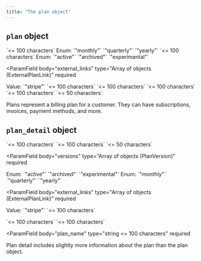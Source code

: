 ```yaml
---
title: "The plan object"
---
```


## `plan` object

<ParamField body="plan_name" type="string" required>
`<= 100 characters`
</ParamField>

<ParamField body="plan_duration" type="string (PlanDurationEnum)" required>
  Enum: `"monthly"` `"quarterly"` `"yearly"`
</ParamField>

<ParamField body="product_id" type="string or null" />

<ParamField body="plan_id" type="string" >
`<= 100 characters`
</ParamField>

<ParamField body="status" type="string (Status13eEnum)">
  Enum: `"active"` `"archived"` `"experimental"`
</ParamField>

<ParamField body="" type=""></ParamField>

<ParamField
  body="external_links"
  type="Array of objects (ExternalPlanLink)"
  required
>

<Expandable title="Array">

  <ResponseField name="source" type="string" required>
  Value: `"stripe"`
  </ResponseField>

  <ResponseField name="external_plan_id" type="string" required>
  `<= 100 characters`
  </ResponseField>

</Expandable>

</ParamField>

<ParamField body="parent_plan" type="object" required>
<Expandable title="Array">

  <ResponseField name="plan_name" type="string" required>
  `<= 100 characters`
  </ResponseField>

  <ResponseField name="plan_id" type="string">
  `<= 100 characters`
  </ResponseField>

</Expandable>
</ParamField>

<ParamField body="target_customer" type="object" required>
<Expandable title="Array">

  <ResponseField name="customer_name" type="string or null">
  `<= 100 characters`
  </ResponseField>

  <ResponseField name="customer_id" type="string">
  `<= 50 characters`
  </ResponseField>

</Expandable>
</ParamField>

<ParamField body="created_on" type="string <date-time>" required></ParamField>

<ParamField body="created_by" type="string" required></ParamField>

<ParamField body="display_version" type="object" required></ParamField>

<ParamField body="num_versions" type="integer" required></ParamField>

<ParamField body="active_subscriptions" type="integer" required></ParamField>

Plans represent a billing plan for a customer. They can have subscriptions,
invoices, payment methods, and more.

## `plan_detail` object

<ParamField body="plan_id" type="string " >
`<= 100 characters`
</ParamField>

<ParamField body="target_customer" type="object" required>
<Expandable title="Array">

  <ResponseField name="customer_name" type="string or null">
  `<= 100 characters`
  </ResponseField>

  <ResponseField name="customer_id" type="string">
  `<= 50 characters`
  </ResponseField>

</Expandable>
</ParamField>

<ParamField body="created_on" type="string <date-time>" required></ParamField>

<ParamField
  body="versions"
  type="Array of objects (PlanVersion)"
  required
></ParamField>

<ParamField body="active_subscriptions" type="integer" required></ParamField>

<ParamField body="num_versions" type="integer" required></ParamField>

<ParamField body="status" type="string (Status13eEnum)">
  Enum: `"active"` `"archived"` `"experimental"`
</ParamField>

<ParamField body="plan_duration" type="string (PlanDurationEnum)" required>
  Enum: `"monthly"` `"quarterly"` `"yearly"`
</ParamField>

<ParamField
  body="external_links"
  type="Array of objects (ExternalPlanLink)"
  required
>

<Expandable title="Array">

  <ResponseField name="source" type="string" required>
  Value: `"stripe"`
  </ResponseField>

  <ResponseField name="external_plan_id" type="string" required>
  `<= 100 characters`
  </ResponseField>

</Expandable>

</ParamField>

<ParamField body="created_by" type="string" required></ParamField>

<ParamField body="parent_plan" type="object" required>
<Expandable title="Array">

  <ResponseField name="plan_name" type="string" required>
  `<= 100 characters`
  </ResponseField>

  <ResponseField name="plan_id" type="string">
  `<= 100 characters`
  </ResponseField>

</Expandable>
</ParamField>

<ParamField
  body="plan_name"
  type="string <= 100 characters"
  required
></ParamField>

<ParamField body="product_id" type="string or null" >

</ParamField>

Plan detail includes slightly more information about the plan than the plan
object.
